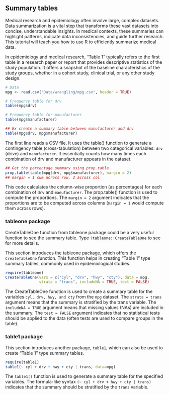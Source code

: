 ## Summary tables {.unnumbered}

Medical research and epidemiology often involve large, complex datasets. Data summarization is a vital step that transforms these vast datasets into concise, understandable insights. In medical contexts, these summaries can highlight patterns, indicate data inconsistencies, and guide further research. This tutorial will teach you how to use R to efficiently summarize medical data.

In epidemiology and medical research, "Table 1" typically refers to the first table in a research paper or report that provides descriptive statistics of the study population. It offers a snapshot of the baseline characteristics of the study groups, whether in a cohort study, clinical trial, or any other study design.

```r
# Data
mpg <- read.csv("Data/wrangling/mpg.csv", header = TRUE)

# Frequency table for drv
table(mpg$drv)

# Frequency table for manufacturer
table(mpg$manufacturer)

## Ex create a summary table between manufacturer and drv
table(mpg$drv, mpg$manufacturer)
```

The first line reads a CSV file. It uses the table() function to generate a contingency table (cross-tabulation) between two categorical variables: `drv` (drive) and `manufacturer`. It essentially counts how many times each combination of drv and manufacturer appears in the dataset.

```r
## Get the percentage summary using prop.table
prop.table(table(mpg$drv, mpg$manufacturer), margin = 2)
## margin = 1 sum across row, 2 across col
```

This code calculates the column-wise proportion (as percentages) for each combination of `drv` and `manufacturer`. The prop.table() function is used to compute the proportions. The `margin = 2` argument indicates that the proportions are to be computed across columns (`margin = 1` would compute them across rows).

### tableone package

::: callout-tip
CreateTableOne function from tableone package could be a very useful function to see the summary table. Type `?tableone::CreateTableOne` to see for more details.
:::

This section introduces the tableone package, which offers the `CreateTableOne` function. This function helps in creating "Table 1" type summary tables, commonly used in epidemiological studies.

```r
require(tableone)
CreateTableOne(vars = c("cyl", "drv", "hwy", "cty"), data = mpg, 
               strata = "trans", includeNA = TRUE, test = FALSE)
```

The CreateTableOne function is used to create a summary table for the variables `cyl, drv, hwy, and cty` from the `mpg` dataset. The `strata = trans` argument means that the summary is stratified by the trans variable. The `includeNA = TRUE` argument means that missing values (NAs) are included in the summary. The `test = FALSE` argument indicates that no statistical tests should be applied to the data (often tests are used to compare groups in the table).

### table1 package

This section introduces another package, `table1`, which can also be used to create "Table 1" type summary tables.

```r
require(table1)
table1(~ cyl + drv + hwy + cty | trans, data=mpg)
```

The `table1()` function is used to generate a summary table for the specified variables. The formula-like syntax `(~ cyl + drv + hwy + cty | trans)` indicates that the summary should be stratified by the `trans` variable.
